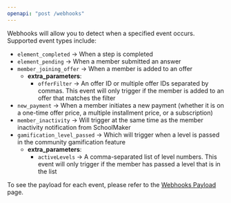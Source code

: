 ```yaml
---
openapi: "post /webhooks"
---
```


Webhooks will allow you to detect when a specified event occurs. Supported event types include:

- `element_completed` → When a step is completed
- `element_pending` → When a member submitted an answer
- `member_joining_offer` →  When a member is added to an offer
  - **extra_parameters**:
    - `offerFilter` → An offer ID or multiple offer IDs separated by commas. This event will only trigger if the member is added to an offer that matches the filter
- `new_payment` → When a member initiates a new payment (whether it is on a one-time offer price, a multiple installment price, or a subscription)
- `member_inactivity` → Will trigger at the same time as the member inactivity notification from SchoolMaker
- `gamification_level_passed`  → Which will trigger when a level is passed in the community gamification feature
  - **extra_parameters**:
    - `activeLevels` → A comma-separated list of level numbers. This event will only trigger if the member has passed a level that is in the list

To see the payload for each event, please refer to the [Webhooks Payload](/api-reference/endpoints/webhooks/payload) page.